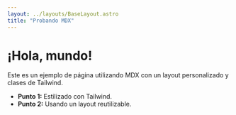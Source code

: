 ```yaml
---
layout: ../layouts/BaseLayout.astro
title: "Probando MDX"
---
```


# ¡Hola, mundo!

Este es un ejemplo de página utilizando MDX con un layout personalizado y clases de Tailwind.

- **Punto 1:** Estilizado con Tailwind.
- **Punto 2:** Usando un layout reutilizable.
